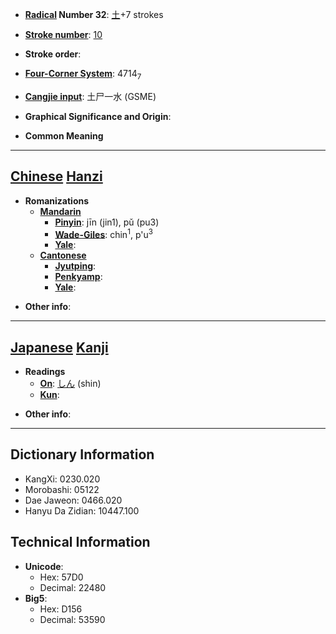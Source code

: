 * '''[[Wiktionary:Chinese radical index| Radical]] Number 32''': [[Wiktionary:Chinese radical index 土|土]]+7 strokes

* '''[[Wiktionary:Chinese total strokes index|Stroke number]]''': [[Wiktionary:Chinese total strokes index 10|10]]

* '''Stroke order''': 

* '''[[Wiktionary:Chinese four corner index|Four-Corner System]]''': 4714<sub>7</sub>

* '''[[Wiktionary:Chinese Cangjie index|Cangjie input]]''': 土尸一水 (GSME)

* '''Graphical Significance and Origin''': 

* '''Common Meaning'''

----

== [[Chinese]] [[Hanzi]] ==

* '''Romanizations'''
** '''[[Mandarin]]'''
*** '''[[Pinyin]]''': jīn (jin1), pǔ (pu3)
*** '''[[Wade-Giles]]''': chin<sup>1</sup>, p'u<sup>3</sup>
*** '''[[Yale]]''': 
** '''[[Cantonese]]'''
*** '''[[Jyutping]]''':
*** '''[[Penkyamp]]''': 
*** '''[[Yale]]''': 

* '''Other info''': 

----

== [[Japanese]] [[Kanji]] ==

* '''Readings'''
** '''[[On]]''': [[しん]] (shin)
** '''[[Kun]]''': 

* '''Other info''':  

----

== Dictionary Information ==

* KangXi: 0230.020
* Morobashi: 05122
* Dae Jaweon: 0466.020
* Hanyu Da Zidian: 10447.100

== Technical Information ==

* '''Unicode''':
** Hex: 57D0
** Decimal: 22480
* '''Big5''':
** Hex: D156
** Decimal: 53590